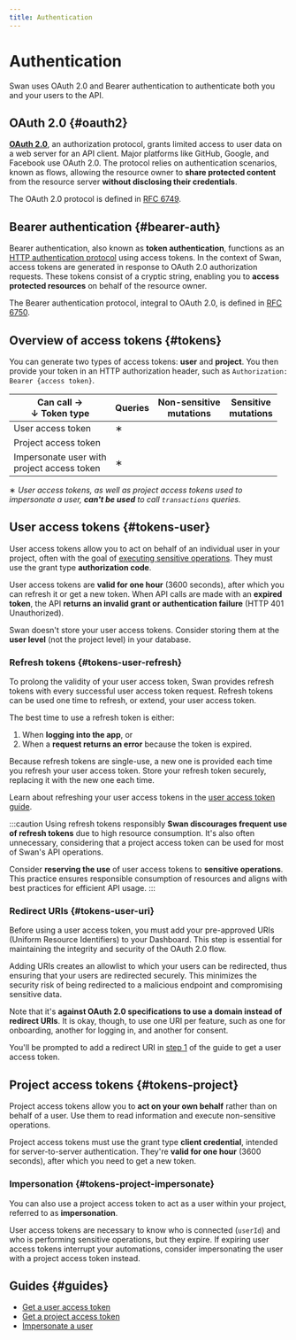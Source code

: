 ```yaml
---
title: Authentication
---
```


# Authentication

Swan uses OAuth 2.0 and Bearer authentication to authenticate both you and your users to the API.

## OAuth 2.0 {#oauth2}

[**OAuth 2.0**](https://oauth.net/2/), an authorization protocol, grants limited access to user data on a web server for an API client.
Major platforms like GitHub, Google, and Facebook use OAuth 2.0.
The protocol relies on authentication scenarios, known as flows, allowing the resource owner to **share protected content** from the resource server **without disclosing their credentials**.

The OAuth 2.0 protocol is defined in [RFC 6749](https://datatracker.ietf.org/doc/html/rfc6749).

## Bearer authentication {#bearer-auth}

Bearer authentication, also known as **token authentication**, functions as an [HTTP authentication protocol](https://developer.mozilla.org/en-US/docs/Web/HTTP/Authentication) using access tokens.
In the context of Swan, access tokens are generated in response to OAuth 2.0 authorization requests. These tokens consist of a cryptic string, enabling you to **access protected resources** on behalf of the resource owner.

The Bearer authentication protocol, integral to OAuth 2.0, is defined in [RFC 6750](https://datatracker.ietf.org/doc/html/rfc6750).

## Overview of access tokens {#tokens}

You can generate two types of access tokens: **user** and **project**.
You then provide your token in an HTTP authorization header, such as `Authorization: Bearer {access token}`.

<SupportStatusLegend />

| Can call →<br />↓ Token type | Queries | Non-sensitive<br/>mutations | Sensitive<br/>mutations |
| --- | --- | --- | --- |
| User access token | <Supported /> ∗ | <Supported /> | <Supported /> |
| Project access token | <Supported /> | <Supported /> | <Unsupported /> |
| Impersonate user with<br/>project access token  | <Supported /> ∗ | <Supported /> | <Supported /> |

∗ *User access tokens, as well as project access tokens used to impersonate a user, **can't be used** to call `transactions` queries.*

## User access tokens {#tokens-user}

User access tokens allow you to act on behalf of an individual user in your project, often with the goal of [executing sensitive operations](../../../topics/users/consent/index.mdx#sensitive).
They must use the grant type **authorization code**.

User access tokens are **valid for one hour** (3600 seconds), after which you can refresh it or get a new token.
When API calls are made with an **expired token**, the API **returns an invalid grant or authentication failure** (HTTP 401 Unauthorized).

Swan doesn't store your user access tokens.
Consider storing them at the **user level** (not the project level) in your database.

### Refresh tokens {#tokens-user-refresh}

To prolong the validity of your user access token, Swan provides refresh tokens with every successful user access token request.
Refresh tokens can be used one time to refresh, or extend, your user access token.

The best time to use a refresh token is either:

1. When **logging into the app**, or
1. When a **request returns an error** because the token is expired.

Because refresh tokens are single-use, a new one is provided each time you refresh your user access token.
Store your refresh token securely, replacing it with the new one each time.

Learn about refreshing your user access tokens in the [user access token guide](./guide-get-token-user.mdx#refresh-token).

:::caution Using refresh tokens responsibly
**Swan discourages frequent use of refresh tokens** due to high resource consumption.
It's also often unnecessary, considering that a project access token can be used for most of Swan's API operations.

Consider **reserving the use** of user access tokens to **sensitive operations**.
This practice ensures responsible consumption of resources and aligns with best practices for efficient API usage.
:::

### Redirect URIs {#tokens-user-uri}

Before using a user access token, you must add your pre-approved URIs (Uniform Resource Identifiers) to your Dashboard.
This step is essential for maintaining the integrity and security of the OAuth 2.0 flow.

Adding URIs creates an allowlist to which your users can be redirected, thus ensuring that your users are redirected securely.
This minimizes the security risk of being redirected to a malicious endpoint and compromising sensitive data.

Note that it's **against OAuth 2.0 specifications to use a domain instead of redirect URIs**.
It is okay, though, to use one URI per feature, such as one for onboarding, another for logging in, and another for consent.

You'll be prompted to add a redirect URI in [step 1](./guide-get-token-user.mdx#get-credentials-add-uri) of the guide to get a user access token.

## Project access tokens {#tokens-project}

Project access tokens allow you to **act on your own behalf** rather than on behalf of a user.
Use them to read information and execute non-sensitive operations.

Project access tokens must use the grant type **client credential**, intended for server-to-server authentication.
They're **valid for one hour** (3600 seconds), after which you need to get a new token.

### Impersonation {#tokens-project-impersonate}

You can also use a project access token to act as a user within your project, referred to as **impersonation**.

User access tokens are necessary to know who is connected (`userId`) and who is performing sensitive operations, but they expire.
If expiring user access tokens interrupt your automations, consider impersonating the user with a project access token instead.

## Guides {#guides}

- [Get a user access token](./guide-get-token-user.mdx)
- [Get a project access token](./guide-get-token-project.mdx)
- [Impersonate a user](./guide-impersonate.mdx)
